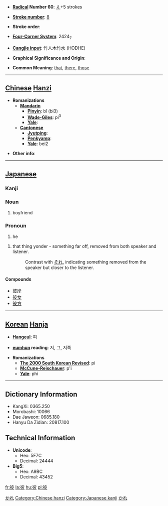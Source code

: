 * '''[[Wiktionary:Chinese radical index| Radical]] Number 60''': [[Wiktionary:Chinese radical index 彳|彳]]+5 strokes

* '''[[Wiktionary:Chinese total strokes index|Stroke number]]''': [[Wiktionary:Chinese total strokes index 8|8]]

* '''Stroke order''': 

* '''[[Wiktionary:Chinese four corner index|Four-Corner System]]''': 2424<sub>7</sub>

* '''[[Wiktionary:Chinese Cangjie index|Cangjie input]]''': 竹人木竹水 (HODHE)

* '''Graphical Significance and Origin''': 

* '''Common Meaning''': [[that]], [[there]], [[those]]

----

== [[Chinese]] [[Hanzi]] ==

* '''Romanizations'''
** '''[[Mandarin]]'''
*** '''[[Pinyin]]''': bǐ (bi3)
*** '''[[Wade-Giles]]''': pi<sup>3</sup>
*** '''[[Yale]]''': 
** '''[[Cantonese]]'''
*** '''[[Jyutping]]''':
*** '''[[Penkyamp]]''': 
*** '''[[Yale]]''': bei2

* '''Other info''': 

-----

== [[Japanese]] ==
[[Category:Japanese language|かれ]]
===Kanji===
{{kanji|[[ひ]] (hi)|[[かれ]] (kare), [[かの]] (kano), [[あれ]] (are)}}

===Noun===
{{janoun|かれ|kare}}
# boyfriend

===Pronoun===
{{janoun|かれ|kare}}<!-- Using janoun template as there is no {{japronoun}}, and ja pronouns are essentially nouns, c.f. Shibatani etc. -->
# he

{{janoun|あれ|are}}
# that thing yonder - something far off, removed from both speaker and listener.
#: Contrast with [[それ]], indicating something removed from the speaker but closer to the listener.  

====Compounds====
*[[彼岸]]
*[[彼女]]
*[[彼方]]

----

== [[Korean]] [[Hanja]] ==

* '''[[Hangeul]]''': 피

* '''[[eumhun]] reading''': 저, 그, 저쪽

* '''Romanizations'''
** '''[[The 2000 South Korean Revised Romanization|The 2000 South Korean Revised]]''': pi
** '''[[McCune-Reischauer]]''': p'i
** '''[[Yale]]''': phi

----

== Dictionary Information ==

* KangXi: 0365.250
* Morobashi: 10066
* Dae Jaweon: 0685.180
* Hanyu Da Zidian: 20817.100

== Technical Information ==

* '''Unicode''':
** Hex: 5F7C
** Decimal: 24444
* '''Big5''':
** Hex: A9BC
** Decimal: 43452

[[Category:Chinese hanzi]]
[[Category:Japanese kanji]]
[[Category:Japanese pronouns|かれ]]

[[fr:彼]]
[[la:彼]]
[[hu:彼]]
[[pl:彼]]